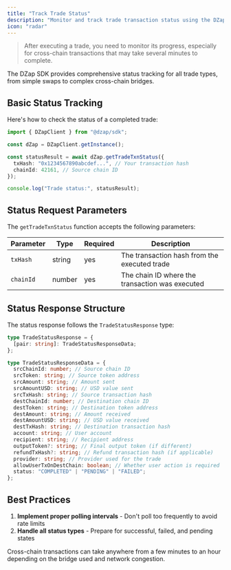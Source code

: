 ```yaml
---
title: "Track Trade Status"
description: "Monitor and track trade transaction status using the DZap SDK"
icon: "radar"
---
```


> After executing a trade, you need to monitor its progress, especially for cross-chain transactions that may take several minutes to complete.

The DZap SDK provides comprehensive status tracking for all trade types, from simple swaps to complex cross-chain bridges.

## Basic Status Tracking

Here's how to check the status of a completed trade:

```typescript
import { DZapClient } from "@dzap/sdk";

const dZap = DZapClient.getInstance();

const statusResult = await dZap.getTradeTxnStatus({
  txHash: "0x1234567890abcdef...", // Your transaction hash
  chainId: 42161, // Source chain ID
});

console.log("Trade status:", statusResult);
```

## Status Request Parameters

The `getTradeTxnStatus` function accepts the following parameters:

| Parameter | Type   | Required | Description                                     |
| --------- | ------ | -------- | ----------------------------------------------- |
| `txHash`  | string | yes      | The transaction hash from the executed trade    |
| `chainId` | number | yes      | The chain ID where the transaction was executed |

## Status Response Structure

The status response follows the `TradeStatusResponse` type:

```typescript
type TradeStatusResponse = {
  [pair: string]: TradeStatusResponseData;
};

type TradeStatusResponseData = {
  srcChainId: number; // Source chain ID
  srcToken: string; // Source token address
  srcAmount: string; // Amount sent
  srcAmountUSD: string; // USD value sent
  srcTxHash: string; // Source transaction hash
  destChainId: number; // Destination chain ID
  destToken: string; // Destination token address
  destAmount: string; // Amount received
  destAmountUSD: string; // USD value received
  destTxHash: string; // Destination transaction hash
  account: string; // User account
  recipient: string; // Recipient address
  outputToken?: string; // Final output token (if different)
  refundTxHash?: string; // Refund transaction hash (if applicable)
  provider: string; // Provider used for the trade
  allowUserTxOnDestChain: boolean; // Whether user action is required
  status: "COMPLETED" | "PENDING" | "FAILED";
};
```

## Best Practices

1. **Implement proper polling intervals** - Don't poll too frequently to avoid rate limits
2. **Handle all status types** - Prepare for successful, failed, and pending states

<Note>
  Cross-chain transactions can take anywhere from a few minutes to an hour
  depending on the bridge used and network congestion.
</Note>
